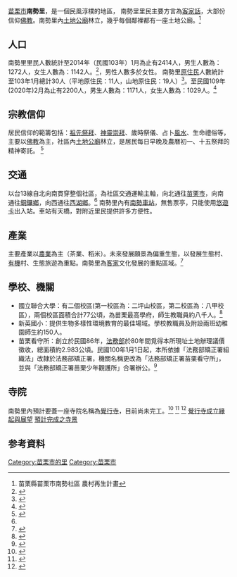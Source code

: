 [[苗栗市|苗栗市]]'''南勢里'''，是一個民風淳樸的地區，
南勢里里民主要方言為[[客家話|客家話]]，大部份信仰[[漢傳佛教|佛教]]。南勢里內[[土地公廟|土地公廟]]林立，幾乎每個鄰裡都有一座土地公廟。<ref>苗栗縣苗栗市南勢社區 農村再生計畫</ref>

==人口==
南勢里里民人數統計至2014年（民國103年）1月為止有2414人，男生人數為：1272人，女生人數為：1142人。<ref>{{cite web|url=http://mlhr.miaoli.gov.tw/tables2.php?y=103&m=1&unit=20|title=苗栗市戶數、人口數詳細資料表|accessdate=2017年4月2日|archive-date=2019年6月25日|archive-url=https://web.archive.org/web/20190625231412/https://mlhr.miaoli.gov.tw/tables2.php?y=103&m=1&unit=20|dead-url=no}}</ref>，男性人數多於女性。
南勢里[[原住民|原住民]]人數統計至103年1月總計30人（平地原住民：11人，山地原住民：19人）<ref>{{cite web|url=http://mlhr.miaoli.gov.tw/tables3.php?y=&%20m=&%20unit=20|title=苗栗市原住民人口統計表|accessdate=2017年12月21日|archive-date=2019年6月26日|archive-url=https://web.archive.org/web/20190626023007/https://mlhr.miaoli.gov.tw/tables3.php?y=&%20m=&%20unit=20|dead-url=no}}</ref>。至民國109年(2020年)2月為止有2200人，男生人數為：1171人，女生人數為：1029人。<ref>{{cite web|url=https://mlhr.miaoli.gov.tw/tables2.php?y=109&m=2&unit=20|title=苗栗市戶數、人口數詳細資料表-苗栗縣戶政服務網|accessdate=109年3月10日}}</ref>

==宗教信仰==
居民信仰的範籌包括：[[祭祖|祖先祭拜]]、[[臺灣民间信仰|神靈崇拜]]、歲時祭儀、占卜[[風水|風水]]、生命禮俗等，主要以[[漢傳佛教|佛教]]為主，社區內[[土地公廟|土地公廟]]林立，是居民每日早晚及農曆初一、十五祭拜的精神寄託。
<ref name="#1">{{Cite web |url=https://ep.swcb.gov.tw/ep/Community.aspx?RG_ID=RG2015011213533200 |title=社區介紹,農村再生歷程網 |access-date=2017-12-21 |archive-url=https://web.archive.org/web/20171222051444/https://ep.swcb.gov.tw/ep/Community.aspx?RG_ID=RG2015011213533200 |archive-date=2017-12-22 |dead-url=yes }}</ref>

==交通==
以台13線自北向南貫穿整個社區，為社區交通運輸主軸，向北通往[[苗栗市|苗栗市]]，向南通往[[銅鑼鄉_(台灣)|銅鑼鄉]]，向西通往[[西湖鄉_(台灣)|西湖鄉]]。<ref name="#1"/>
南勢里內有[[南勢車站|南勢車站]]，無售票亭，只能使用[[悠遊卡|悠遊卡]]出入站。車站有天橋，對附近里民提供許多方便性。

==產業==
主要產業以[[農業|農業]]為主（茶業、稻米）。未來發展願景為偏重生態，以發展生態村、[[有機|有機]]村、生態旅遊為重點。南勢里為[[客家|客家]]文化發展的重點區域。<ref>{{Cite web |url=https://ep.swcb.gov.tw/ep/Community.aspx?RG_ID=RG2015011213533200 |title=社區基本資料，農村再生歷程網 |access-date=2017-12-21 |archive-url=https://web.archive.org/web/20171222051444/https://ep.swcb.gov.tw/ep/Community.aspx?RG_ID=RG2015011213533200 |archive-date=2017-12-22 |dead-url=yes }}</ref>

==學校、機關==
* 國立聯合大學：有二個校區(第一校區為：二坪山校區，第二校區為：八甲校區），兩個校區面積合計77公頃，為苗栗最高學府，師生教職員約八千人。<ref>{{Cite web |url=http://www.nuu.edu.tw/UIPWeb/wSite/ct?xItem=138387&ctNode=13426&mp=2 |title=學校簡介，國立聯合大學官網 |access-date=2017-04-02 |archive-url=https://web.archive.org/web/20180309100735/http://www.nuu.edu.tw/UIPWeb/wSite/ct?xItem=138387&ctNode=13426&mp=2 |archive-date=2018-03-09 |dead-url=yes }}</ref>
* 新英國小：提供生物多樣性環境教育的最佳場域。學校教職員及附設兩班幼稚園師生約150人。
* 苗栗看守所：創立於民國86年，[[中華民國法務部|法務部]]於80年間覓得本所現址土地辦理議價徵收，總面積約2.983公頃。民國100年1月1日起，本所依據「法務部矯正署組織法」改隸於法務部矯正署，機關名稱更改為「法務部矯正署苗栗看守所」，並與「法務部矯正署苗栗少年觀護所」合署辦公。<ref>{{Cite web |url=http://www.mld.moj.gov.tw/ct.asp?xItem=343622&CtNode=4825&mp=079 |title=歷史沿革，法務部矯正署苗栗看守所官網 |access-date=2017-04-02 |archive-date=2019-06-05 |archive-url=https://web.archive.org/web/20190605014643/http://www.mld.moj.gov.tw/ct.asp?xItem=343622&CtNode=4825&mp=079 |dead-url=no }}</ref>

==寺院==
南勢里內預計要蓋一座寺院名稱為[[覺行寺|覺行寺]]，目前尚未完工。<ref>{{Cite web |url=http://news.ltn.com.tw/news/local/paper/922919 |title=苗市要蓋「台版東大寺」 地方樂見，自由時報，2015-10-12 |access-date=2017-04-02 |archive-date=2021-01-16 |archive-url=https://web.archive.org/web/20210116132223/https://news.ltn.com.tw/news/local/paper/922919 |dead-url=no }}</ref>
<ref>{{Cite web |url=http://www.cna.com.tw/postwrite/Detail/180950.aspx#.WjsIz9-WZPY |title=覺行寺啟建祈福大悲懺法會，中央通訊社，2015-10-23 |access-date=2017-12-21 |archive-date=2019-06-20 |archive-url=https://web.archive.org/web/20190620015343/https://www.cna.com.tw/postwrite/Detail/180950.aspx#.WjsIz9-WZPY |dead-url=no }}</ref> 
<ref>{{Cite web |url=https://www.nownews.com/news/20170503/2508071 |title=覺行寺浴佛法會　苗縣長徐耀昌禮佛眼泛淚光願眾生平安,今日新聞，2017/05/03 |access-date=2017-12-21 |archive-date=2019-06-15 |archive-url=https://web.archive.org/web/20190615074152/https://www.nownews.com/news/20170503/2508071/ |dead-url=no }}</ref>
[https://juexingsi.org/%E6%88%90%E7%AB%8B%E7%B7%A3%E8%B5%B7%E8%88%87%E5%B1%95%E6%9C%9B/ 覺行寺成立緣起與展望] {{Wayback|url=https://juexingsi.org/%E6%88%90%E7%AB%8B%E7%B7%A3%E8%B5%B7%E8%88%87%E5%B1%95%E6%9C%9B/ |date=20201222144323 }}
[https://juexingsi.org/%E9%A0%90%E6%9C%9F%E5%AE%8C%E6%88%90%E4%B9%8B%E5%AF%BA%E6%99%AF/ 預計完成之寺景] {{Wayback|url=https://juexingsi.org/%E9%A0%90%E6%9C%9F%E5%AE%8C%E6%88%90%E4%B9%8B%E5%AF%BA%E6%99%AF/ |date=20201123193433 }}

==参考資料==
{{reflist}}

[[Category:苗栗市的里|Category:苗栗市的里]]
[[Category:苗栗市|Category:苗栗市]]